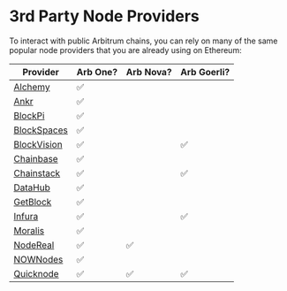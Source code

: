 # 3rd Party Node Providers

To interact with public Arbitrum chains, you can rely on many of the same popular node providers that you are already using on Ethereum:

| Provider                                                                 | Arb One? | Arb Nova? | Arb Goerli? |
| ------------------------------------------------------------------------ | -------- | --------- | ----------- |
| [Alchemy](https://docs.alchemy.com/reference/arbitrum-api-quickstart)    | ✅       |           |             |
| [Ankr](https://www.ankr.com/docs/build-blockchain/chains/v1/arb-api)     | ✅       |           |             |
| [BlockPi](https://docs.blockpi.io/)                                      | ✅       |           |             |
| [BlockSpaces](https://www.blockspaces.com/web3-infrastructure)           | ✅       |           |             |
| [BlockVision](https://dashboard.blockvision.org/connect)                 | ✅       |           | ✅           |
| [Chainbase](https://docs.chainbase.online/r/welcome-to-chainbase/readme) | ✅       |           |             |
| [Chainstack](https://chainstack.com/build-better-with-arbitrum/)         | ✅       |           | ✅          |
| [DataHub](https://datahub.figment.io/)                                   | ✅       |           |             |
| [GetBlock](https://getblock.io/docs/)                                    | ✅       |           |             |
| [Infura](https://docs.infura.io/infura/networks/arbitrum)                | ✅       |           | ✅          |
| [Moralis](https://docs.moralis.io/reference/introduction)                | ✅       |           |             |
| [NodeReal](https://nodereal.io/meganode/api-marketplace/arbitrum-nitro-rpc)| ✅       | ✅        |        |
| [NOWNodes](https://nownodes.io/nodes/arbitrum)                           | ✅       |           |             |
| [Quicknode](https://www.quicknode.com/chains/arb)                        | ✅       | ✅        | ✅          |

